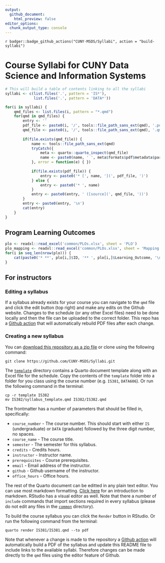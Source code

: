 ```yaml
---
output:
  github_document:
    html_preview: false
editor_options: 
  chunk_output_type: console
---
```


<!-- badges: start -->
`r badger::badge_github_actions("CUNY-MSDS/Syllabi", action = "build-syllabi")`
<!-- badges: end -->

# Course Syllabi for CUNY Data Science and Information Systems

```r
# This will build a table of contents linking to all the syllabi
syllabi <- c(list.files('.', pattern = 'IS*'), 
			 list.files('.', pattern = 'DATA*'))

for(i in syllabi) {
	qmd_files <- list.files(i, pattern = "*.qmd")
	for(qmd in qmd_files) {
		entry <- ''
		pdf_file <- paste0(i, '/', tools::file_path_sans_ext(qmd), '.pdf')
		qmd_file <- paste0(i, '/', tools::file_path_sans_ext(qmd), '.qmd')
		
		if(file.exists(qmd_file)) {
			name <- tools::file_path_sans_ext(qmd)
			tryCatch({
				meta <- quarto::quarto_inspect(qmd_file)
				name <- paste0(name, ' ', meta$formats$pdf$metadata$params$course_name)
			}, error = function(e) { })
			
			if(file.exists(pdf_file)) {
				entry <- paste0('* [', name, '](', pdf_file, ')')
			} else {
				entry <- paste0('* ', name)
			}
			entry <- paste0(entry, ' ([source](', qmd_file, '))')
		}
		entry <- paste0(entry, '\n')
		cat(entry)
	}
}
```

## Program Learning Outcomes

```r
plo <- readxl::read_excel('common/PLOs.xlsx', sheet = 'PLO')
plo_mapping <- readxl::read_excel('common/PLOs.xlsx', sheet = 'Mapping')
for(i in seq_len(nrow(plo))) {
	cat(paste0('* **', plo[i,]$ID, '** ', plo[i,]$Learning_Outcome, '\n'))
}
```

## For instructors

### Editing a syllabus

If a syllabus already exists for your course you can navigate to the `qmd` file and click the edit button (top right) and make any edits on the Github website. Changes to the schedule (or any other Excel files) need to be done locally and then the file can be uploaded to the correct folder. This repo has a [Github action](https://github.com/CUNY-MSDS/Syllabi/actions) that will automatically rebuild PDF files after each change.


### Creating a new syllabus

You can [download this repository as a zip file](https://github.com/CUNY-MSDS/Syllabi/archive/refs/heads/master.zip) or clone using the following command:

```console
git clone https://github.com/CUNY-MSDS/Syllabi.git
```

The [`template`](template/) directory contains a Quarto document template along with an Excel file for the schedule. Copy the contents of the `template` folder into a folder for you class using the course number (e.g. `IS381`, `DATA606`). Or run the following command in the terminal:

```console
cp -r template IS382
mv IS382/syllabus_template.qmd IS382/IS382.qmd
```

The frontmatter has a number of parameters that should be filled in, specifically:

* `course_number` - The course number. This should start with either `IS` (undergraduate) or `DATA` (graduate) followed by the three digit number, no spaces.
* `course_name` - The course title.
* `semester` - The semester for this syllabus.
* `credits` - Credits hours.
* `instructor` - Instructor name.
* `prerequisites` - Course prerequisites.
* `email` - Email address of the instructor.
* `github` - Github username of the instructor.
* `office_hours` - Office hours.

The rest of the Quarto document can be editted in any plain text editor. You can use most markdown formatting. [Click here](https://daringfireball.net/projects/markdown/basics) for an introduction to markdown. RStudio has a visual editor as well. Note that there a number of `include` commands that import sections required in every syllabus (please do not edit any files in the [`common`](common/) directory).

To build the course syllabus you can click the `Render` button in RStudio. Or run the following command from the terminal:

```console
quarto render IS381/IS381.qmd --to pdf
```

Note that whenever a change is made to the repository a [Github action](https://github.com/CUNY-MSDS/Syllabi/actions) will automatically build a PDF of the syllabus and update this README file to include links to the available syllabi. Therefore changes can be made directly to the `qmd` files using the editor feature of Github.

